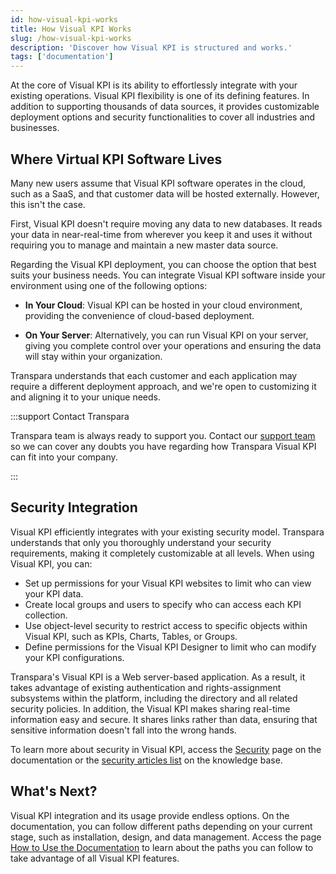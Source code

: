 ```yaml
---
id: how-visual-kpi-works
title: How Visual KPI Works
slug: /how-visual-kpi-works
description: 'Discover how Visual KPI is structured and works.'
tags: ['documentation']
---
```


At the core of Visual KPI is its ability to effortlessly integrate with your existing operations. Visual KPI flexibility is one of its defining features. In addition to supporting thousands of data sources, it provides customizable deployment options and security functionalities to cover all industries and businesses.

## Where Virtual KPI Software Lives

Many new users assume that Visual KPI software operates in the cloud, such as a SaaS, and that customer data will be hosted externally. However, this isn't the case.

First, Visual KPI doesn't require moving any data to new databases. It reads your data in near-real-time from wherever you keep it and uses it without requiring you to manage and maintain a new master data source.

Regarding the Visual KPI deployment, you can choose the option that best suits your business needs. You can integrate Visual KPI software inside your environment using one of the following options:

- **In Your Cloud**: Visual KPI can be hosted in your cloud environment, providing the convenience of cloud-based deployment.

- **On Your Server**: Alternatively, you can run Visual KPI on your server, giving you complete control over your operations and ensuring the data will stay within your organization.

Transpara understands that each customer and each application may require a different deployment approach, and we're open to customizing it and aligning it to your unique needs.

:::support Contact Transpara

Transpara team is always ready to support you. Contact our [support team](https://www.transpara.com/contact-us/) so we can cover any doubts you have regarding how Transpara Visual KPI can fit into your company.

:::

## Security Integration

Visual KPI efficiently integrates with your existing security model. Transpara understands that only you thoroughly understand your security requirements, making it completely customizable at all levels. When using Visual KPI, you can:

- Set up permissions for your Visual KPI websites to limit who can view your KPI data.
- Create local groups and users to specify who can access each KPI collection.
- Use object-level security to restrict access to specific objects within Visual KPI, such as KPIs, Charts, Tables, or Groups.
- Define permissions for the Visual KPI Designer to limit who can modify your KPI configurations.

Transpara's Visual KPI is a Web server-based application. As a result, it takes advantage of existing authentication and rights-assignment subsystems within the platform, including the directory and all related security policies. In addition, the Visual KPI makes sharing real-time information easy and secure. It shares links rather than data, ensuring that sensitive information doesn't fall into the wrong hands.

To learn more about security in Visual KPI, access the [Security](./core-concepts/access-level) page on the documentation or the [security articles list](https://www.transpara.com/article-categories/security/) on the knowledge base.

## What's Next?

Visual KPI integration and its usage provide endless options. On the documentation, you can follow different paths depending on your current stage, such as installation, design, and data management. Access the page [How to Use the Documentation](./how-to-use-the-documentation) to learn about the paths you can follow to take advantage of all Visual KPI features.
